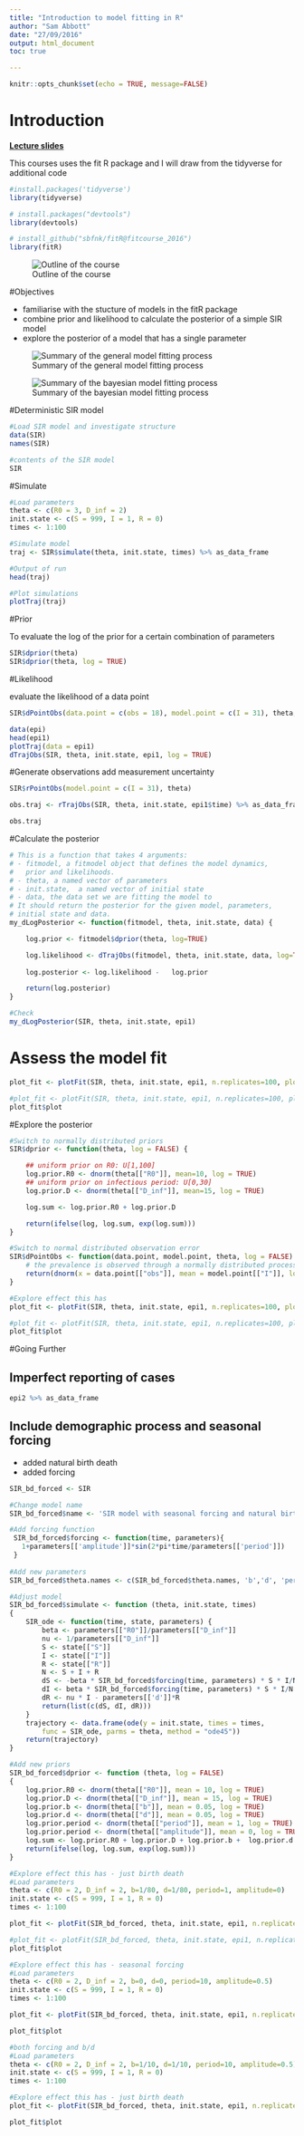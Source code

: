 ```yaml
---
title: "Introduction to model fitting in R"
author: "Sam Abbott"
date: "27/09/2016"
output: html_document
toc: true

---
```


```r
knitr::opts_chunk$set(echo = TRUE, message=FALSE)
```

# Introduction
[**Lecture slides**](http://sbfnk.github.io/mfiidd/slides/intro_slides.pdf)

This courses uses the fit R package and I will draw from the tidyverse for additional code

```r
#install.packages('tidyverse')
library(tidyverse)

# install.packages("devtools")
library(devtools)

# install_github("sbfnk/fitR@fitcourse_2016")
library(fitR)
```

![Outline of the course](figures/Course_Outline.png)

#Objectives

- familiarise with the stucture of models in the fitR package
- combine prior and likelihood to calculate the posterior of a simple SIR model
- explore the posterior of a model that has a single parameter


![Summary of the general model fitting process](figures/Model_Fitting_process.png)

![Summary of the bayesian model fitting process](figures/Bayesian_Model_Fit.png)

#Deterministic SIR model


```r

#Load SIR model and investigate structure
data(SIR)
names(SIR)

#contents of the SIR model
SIR
```

#Simulate

```r
#Load parameters
theta <- c(R0 = 3, D_inf = 2)
init.state <- c(S = 999, I = 1, R = 0)
times <- 1:100

#Simulate model
traj <- SIR$simulate(theta, init.state, times) %>% as_data_frame

#Output of run
head(traj)

#Plot simulations
plotTraj(traj)
```

#Prior

To evaluate the log of the prior for a certain combination of parameters 

```r
SIR$dprior(theta)
SIR$dprior(theta, log = TRUE)
```

#Likelihood

evaluate the likelihood of a data point

```r
SIR$dPointObs(data.point = c(obs = 18), model.point = c(I = 31), theta, log = TRUE)
```


```r
data(epi)
head(epi1)
plotTraj(data = epi1)
dTrajObs(SIR, theta, init.state, epi1, log = TRUE)
```

#Generate observations
add measurement uncertainty

```r
SIR$rPointObs(model.point = c(I = 31), theta)

obs.traj <- rTrajObs(SIR, theta, init.state, epi1$time) %>% as_data_frame

obs.traj
```

#Calculate the posterior

```r

# This is a function that takes 4 arguments:
# - fitmodel, a fitmodel object that defines the model dynamics,
#   prior and likelihoods.
# - theta, a named vector of parameters
# - init.state,  a named vector of initial state
# - data, the data set we are fitting the model to
# It should return the posterior for the given model, parameters,
# initial state and data.
my_dLogPosterior <- function(fitmodel, theta, init.state, data) {

    log.prior <- fitmodel$dprior(theta, log=TRUE)

    log.likelihood <- dTrajObs(fitmodel, theta, init.state, data, log=TRUE)
    
    log.posterior <- log.likelihood -   log.prior

    return(log.posterior)
}

#Check
my_dLogPosterior(SIR, theta, init.state, epi1)
```

# Assess the model fit

```r

plot_fit <- plotFit(SIR, theta, init.state, epi1, n.replicates=100, plot=FALSE)
```

```r
#plot_fit <- plotFit(SIR, theta, init.state, epi1, n.replicates=100, plot=FALSE)
plot_fit$plot
```

#Explore the posterior

```r
#Switch to normally distributed priors
SIR$dprior <- function(theta, log = FALSE) {

    ## uniform prior on R0: U[1,100]
    log.prior.R0 <- dnorm(theta[["R0"]], mean=10, log = TRUE)
    ## uniform prior on infectious period: U[0,30]
    log.prior.D <- dnorm(theta[["D_inf"]], mean=15, log = TRUE)

    log.sum <- log.prior.R0 + log.prior.D

    return(ifelse(log, log.sum, exp(log.sum)))
}

#Switch to normal distributed observation error
SIR$dPointObs <- function(data.point, model.point, theta, log = FALSE) {
    # the prevalence is observed through a normally distributed process
    return(dnorm(x = data.point[["obs"]], mean = model.point[["I"]], log = log))
}
```

```r
#Explore effect this has
plot_fit <- plotFit(SIR, theta, init.state, epi1, n.replicates=100, plot=FALSE)
```

```r
#plot_fit <- plotFit(SIR, theta, init.state, epi1, n.replicates=100, plot=FALSE)
plot_fit$plot
```

#Going Further

## Imperfect reporting of cases

```r
epi2 %>% as_data_frame
```


## Include demographic process and seasonal forcing

- added natural birth death 
- added forcing
```r
SIR_bd_forced <- SIR 

#Change model name
SIR_bd_forced$name <- 'SIR model with seasonal forcing and natural birth/death'

#Add forcing function 
 SIR_bd_forced$forcing <- function(time, parameters){
   1+parameters[['amplitude']]*sin(2*pi*time/parameters[['period']])
 }
 
#Add new parameters
SIR_bd_forced$theta.names <- c(SIR_bd_forced$theta.names, 'b','d', 'period', 'amplitude')

#Adjust model
SIR_bd_forced$simulate <- function (theta, init.state, times) 
{
    SIR_ode <- function(time, state, parameters) {
        beta <- parameters[["R0"]]/parameters[["D_inf"]]
        nu <- 1/parameters[["D_inf"]]
        S <- state[["S"]]
        I <- state[["I"]]
        R <- state[["R"]]
        N <- S + I + R
        dS <- -beta * SIR_bd_forced$forcing(time, parameters) * S * I/N + parameters[['b']]*N - parameters[['d']]*S
        dI <- beta * SIR_bd_forced$forcing(time, parameters) * S * I/N - nu * I - parameters[['d']]*I
        dR <- nu * I - parameters[['d']]*R
        return(list(c(dS, dI, dR)))
    }
    trajectory <- data.frame(ode(y = init.state, times = times, 
        func = SIR_ode, parms = theta, method = "ode45"))
    return(trajectory)
}

#Add new priors
SIR_bd_forced$dprior <- function (theta, log = FALSE) 
{
    log.prior.R0 <- dnorm(theta[["R0"]], mean = 10, log = TRUE)
    log.prior.D <- dnorm(theta[["D_inf"]], mean = 15, log = TRUE)
    log.prior.b <- dnorm(theta[["b"]], mean = 0.05, log = TRUE)
    log.prior.d <- dnorm(theta[["d"]], mean = 0.05, log = TRUE)
    log.prior.period <- dnorm(theta[["period"]], mean = 1, log = TRUE)
    log.prior.period <- dnorm(theta[["amplitude"]], mean = 0, log = TRUE)
    log.sum <- log.prior.R0 + log.prior.D + log.prior.b +  log.prior.d +  log.prior.period
    return(ifelse(log, log.sum, exp(log.sum)))
}
```

```r
#Explore effect this has - just birth death
#Load parameters
theta <- c(R0 = 2, D_inf = 2, b=1/80, d=1/80, period=1, amplitude=0)
init.state <- c(S = 999, I = 1, R = 0)
times <- 1:100
```

```r
plot_fit <- plotFit(SIR_bd_forced, theta, init.state, epi1, n.replicates=100, plot=FALSE)
```

```r
#plot_fit <- plotFit(SIR_bd_forced, theta, init.state, epi1, n.replicates=100, plot=FALSE)
plot_fit$plot
```

```r
#Explore effect this has - seasonal forcing
#Load parameters
theta <- c(R0 = 2, D_inf = 2, b=0, d=0, period=10, amplitude=0.5)
init.state <- c(S = 999, I = 1, R = 0)
times <- 1:100
```

```r

plot_fit <- plotFit(SIR_bd_forced, theta, init.state, epi1, n.replicates=100, plot=FALSE)
```

```r
plot_fit$plot
```

```r
#both forcing and b/d
#Load parameters
theta <- c(R0 = 2, D_inf = 2, b=1/10, d=1/10, period=10, amplitude=0.5)
init.state <- c(S = 999, I = 1, R = 0)
times <- 1:100
```

```r
#Explore effect this has - just birth death
plot_fit <- plotFit(SIR_bd_forced, theta, init.state, epi1, n.replicates=100, plot=FALSE)
```

```r
plot_fit$plot
```